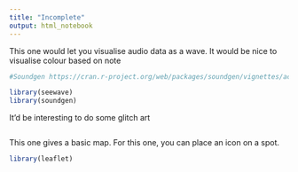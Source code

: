 ```yaml
---
title: "Incomplete"
output: html_notebook
---
```



This one would let you visualise audio data as a wave.
It would be nice to visualise colour based on note
```r
#Soundgen https://cran.r-project.org/web/packages/soundgen/vignettes/acoustic_analysis.html looks pretty cool

library(seewave)
library(soundgen)


```

It'd be interesting to do some glitch art
```r


```




This one gives a basic map. For this one, you can place an icon on a spot.
```r
library(leaflet)


```
